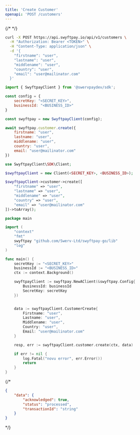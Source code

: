 ```yaml
---
title: 'Create Customer'
openapi: 'POST /customers'
---
```


{/* <Snippet file="authorization.mdx" /> */}

<RequestExample>

```bash cURL
curl -X POST https://api.swyftpay.io/api/v1/customers \
  -H "Authorization: Bearer <TOKEN>" \
  -H "Content-Type: application/json" \
  -d '{
    "firstname": "user",
    "lastname": "user",
    "middlename": "user",
    "country": "user",
    "email": "user@mailinator.com"
  }'
```

```javascript Node.js
import { SwyftpayClient } from '@swervpaydev/sdk';

const config = {
    secretKey: "<SECRET_KEY>",
    businessId: "<BUSINESS_ID>"
}

const swyftpay = new SwyftpayClient(config);

await swyftpay.customer.create({
    firstname: "user",
    lastname: "user",
    middlename: "user",
    country: "user",
    email: "user@mailinator.com"
})
```

```php PHP
use SwyftpayClient\SDK\Client;

$swyftpayClient = new Client(<SECRET_KEY>, <BUSINESS_ID>);

$swyftpayClient->customer->create([
    "firstname" => "user",
    "lastname" => "user",
    "middlename" => "user",
    "country" => "user",
    "email" => "user@mailinator.com"
])->toArray();
```


```go Go
package main

import (
	"context"
	"fmt"
	swyftpay "github.com/Swerv-Ltd/swyftpay-go/lib"
	"log"
)

func main() {
	secretKey := "<SECRET_KEY>"
    businessId := "<BUSINESS_ID>"
	ctx := context.Background()

	swyftpayClient := swyftpay.NewAClient(&swyftpay.Config{
        BusinessId: businessId
        SecretKey: secretKey
    })


    data := swyftpayClient.CustomerCreate{
        Firstname: "user",
        Lastname: "user",
        Middlename: "user",
        Country: "user",
        Email: "user@mailinator.com"
    }

	resp, err := swyftpayClient.customer.create(ctx, data)

	if err != nil {
		log.Fatal("novu error", err.Error())
		return
	}
}
```

</RequestExample>

{/* <ResponseExample>

```json Response
{
    "data": {
        "acknowledged": true,
        "status": "processed",
        "transactionId": "string"
    }
}
```

</ResponseExample> */}
